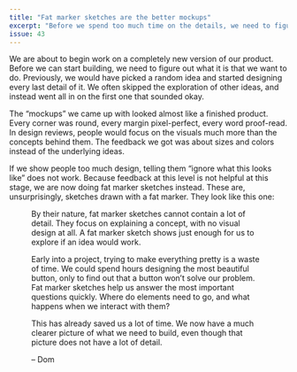 ```yaml
---
title: "Fat marker sketches are the better mockups"
excerpt: "Before we spend too much time on the details, we need to figure out the overall structure of a design."
issue: 43
---
```


We are about to begin work on a completely new version of our product. Before we can start building, we need to figure out what it is that we want to do. Previously, we would have picked a random idea and started designing every last detail of it. We often skipped the exploration of other ideas, and instead went all in on the first one that sounded okay.

The “mockups” we came up with looked almost like a finished product. Every corner was round, every margin pixel-perfect, every word proof-read. In design reviews, people would focus on the visuals much more than the concepts behind them. The feedback we got was about sizes and colors instead of the underlying ideas.

If we show people too much design, telling them “ignore what this looks like” does not work. Because feedback at this level is not helpful at this stage, we are now doing fat marker sketches instead. These are, unsurprisingly, sketches drawn with a fat marker. They look like this one:

<Figure
  alt="A sketch of an application in fullscreen as well as horizontal and vertical split view modes."
  caption="A sketch of an application in fullscreen as well as horizontal and vertical split view modes."
  src="/assets/newsletters/fat-marker-sketches-are-the-better-mockups/example.jpeg"
/>

By their nature, fat marker sketches cannot contain a lot of detail. They focus on explaining a concept, with no visual design at all. A fat marker sketch shows just enough for us to explore if an idea would work.

Early into a project, trying to make everything pretty is a waste of time. We could spend hours designing the most beautiful button, only to find out that a button won’t solve our problem. Fat marker sketches help us answer the most important questions quickly. Where do elements need to go, and what happens when we interact with them?

This has already saved us a lot of time. We now have a much clearer picture of what we need to build, even though that picture does not have a lot of detail.

– Dom
